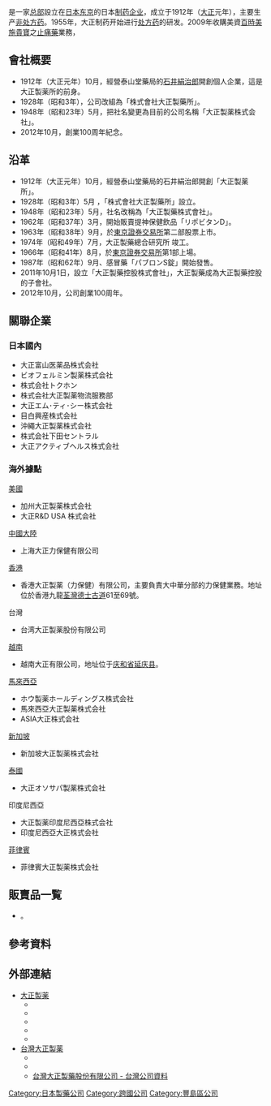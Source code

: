 {{expand|time=2010-05-26T17:27:06+00:00}}
{{Infobox Company
|company_name=大正製薬株式会社
|company_name_en=Taisho Pharmaceutical Co., Ltd.
|company_logo=
|company_type=[[股份有限公司|股份有限公司]]
|company_slogan=
|market_information={{tyo|4535}}
|abbreviated_name=大正製薬
|foundation=1928年5月5日
|location={{JPN}}東京都豊島区高田三丁目24番1号
|zip_code=170-8633
|area_served=
|telephone_no=03-3985-1111（本社代表）
|key_people=[[执行董事|执行董事]][[社長|社長]] 上原明<br />[[石井絹治郎|石井絹治郎]]（创办人，首任社长）
|industry=制药
|products=药品
|services=
|capital=298億400万円
|revenue=
|operating_income=
|profit=
|total_asset=6,319億（2007年3月）
|net_asset=
|market_value=
|num_employees=
|P/E ratio=
|earnings per share=
|Net asset value=
|accounting_period=3月
|parent=
|major_shareholder=[[上原記念生命科学財団|上原記念生命科学財団]] 13.4%<br />[[上原昭二|上原昭二]] 11.4%
|divisions=
|subsid=
|homepage=http://www.taisho.co.jp/
|footnotes=
|width=
}}
{{nihongo|'''大正制药株式会社'''|大正製薬株式会社|Taishō Seiyaku Kabushiki-gaisha}} 是一家[[总部|总部]]設立在[[日本|日本]][[东京|东京]]的日本[[制药|制药]][[企业|企业]]，成立于1912年（[[大正|大正]]元年），主要生产[[非处方药|非处方药]]。1955年，大正制药开始进行[[处方药|处方药]]的研发。2009年收購美資[[百時美施貴寶|百時美施貴寶]]之[[止痛藥|止痛藥]]業務，

==會社概要==
*1912年（大正元年）10月，經營泰山堂藥局的[[石井絹治郎|石井絹治郎]]開創個人企業，這是大正製薬所的前身。
*1928年（昭和3年），公司改組為「株式會社大正製藥所」。
*1948年（昭和23年）5月，把社名變更為目前的公司名稱「大正製薬株式会社」。
*2012年10月，創業100周年紀念。

==沿革==
*1912年（大正元年）10月，經營泰山堂藥局的石井絹治郎開創「大正製薬所」。
*1928年（昭和3年）5月 ，「株式會社大正製藥所」設立。
*1948年（昭和23年）5月，社名改稱為「大正製藥株式會社」。
*1962年（昭和37年）3月，開始販賣提神保健飲品「リポビタンD」。
*1963年（昭和38年）9月，於[[東京證券交易所|東京證券交易所]]第二部股票上市。
*1974年（昭和49年）7月，大正製藥總合研究所 竣工。
*1966年（昭和41年）8月，於[[東京證券交易所|東京證券交易所]]第1部上場。
*1987年（昭和62年）9月、感冒藥「パブロンS錠」開始發售。
*2011年10月1日，設立「大正製藥控股株式會社」，大正製藥成為大正製藥控股的子會社。
*2012年10月，公司創業100周年。

==關聯企業==
===日本國內===
*大正富山医薬品株式会社
*ビオフェルミン製薬株式会社
*株式会社トクホン
*株式会社大正製薬物流服務部
*大正エム･ティ･シー株式会社
*目白興産株式会社
*沖繩大正製薬株式会社
*株式会社下田セントラル
*大正アクティブヘルス株式会社
===海外據點===
[[美國|美國]]
*加州大正製薬株式会社
*大正R&D USA 株式会社
[[中國大陸|中國大陸]]
*上海大正力保健有限公司
[[香港|香港]]
*香港大正製薬（力保健）有限公司，主要負責大中華分部的力保健業務。地址位於香港九龍[[荃灣|荃灣]][[德士古道|德士古道]]61至69號。
台灣
*台湾大正製薬股份有限公司
[[越南|越南]]
*越南大正有限公司，地址位于[[庆和省|庆和省]][[延庆县_(越南)|延庆县]]。
[[馬來西亞|馬來西亞]]
*ホウ製薬ホールディングス株式会社
*馬來西亞大正製薬株式会社
*ASIA大正株式会社
[[新加坡|新加坡]]
*新加坡大正製薬株式会社
[[泰國|泰國]]
*大正オソサパ製薬株式会社
印度尼西亞
*大正製薬印度尼西亞株式会社
*印度尼西亞大正株式会社
[[菲律賓|菲律賓]]
*菲律賓大正製薬株式会社

== 販賣品一覧 ==
* '''{{link-ja|大正製藥製品一覽|大正製薬製品一覧}}'''。

== 參考資料 ==
{{reflist}}

== 外部連結 ==
*[https://www.taisho.co.jp/ 大正製薬] {{Wayback|url=https://www.taisho.co.jp/ |date=20210614062515 }}
**{{twitter|taisho_direct 大正製薬ダイレクト}}
**{{facebook|大正製薬ダイレクト-1752025008343605|大正製薬ダイレクト}}
**{{instagram|taisho_beauty|大正製薬ビューティサイト}}
**{{youtube|channel=UCCbO8WOHy3PtLpFQvvvQOrw|taishomovie }}
**{{youtube|channel=UCb7IjBAdKASEhx_xaiZAorA|taishodirect movie}}
*[https://www.twtaisho.com.tw/ 台灣大正製薬] {{Wayback|url=https://www.twtaisho.com.tw/ |date=20210411013423 }}
**{{facebook|TaiwanTaisho|台灣大正製藥}}
**{{youtube|channel=UCXCi-dqLHfmx7KbpedAuTWQ|大正製藥}}
**[https://company.g0v.ronny.tw/id/33039603 台灣大正製藥股份有限公司 - 台灣公司資料]

[[Category:日本製藥公司|Category:日本製藥公司]]
[[Category:跨國公司|Category:跨國公司]]
[[Category:豐島區公司|Category:豐島區公司]]